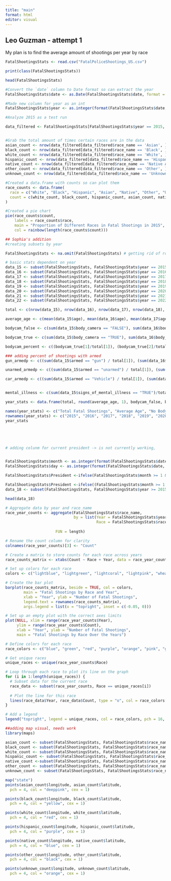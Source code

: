 ```yaml
---
title: "main"
format: html
editor: visual
---
```


## Leo Guzman - attempt 1

My plan is to find the average amount of shootings per year by race

```r
FatalShootingsStats <- read.csv("FatalPoliceShootings_US.csv")

print(class(FatalShootingsStats))

head(FatalShootingsStats)
```

```r
#Convert the `date` column to Date format so can extract the year
FatalShootingsStats$date <- as.Date(FatalShootingsStats$date, format = "%m/%d/%Y")

#Made new column for year as an int
FatalShootingsStats$year <- as.integer(format(FatalShootingsStats$date, "%Y"))


```

```r
#Analyze 2015 as a test run

data_filtered <- FatalShootingsStats[FatalShootingsStats$year == 2015, ]


#Grab the total amount of times certain races are in the data
asian_count <- nrow(data_filtered[data_filtered$race_name == 'Asian', ])
black_count <- nrow(data_filtered[data_filtered$race_name == 'Black', ])
white_count <- nrow(data_filtered[data_filtered$race_name == 'White', ])
hispanic_count <- nrow(data_filtered[data_filtered$race_name == 'Hispanic', ])
native_count <- nrow(data_filtered[data_filtered$race_name == 'Native American', ])
other_count <- nrow(data_filtered[data_filtered$race_name == 'Other', ])
unknown_count <- nrow(data_filtered[data_filtered$race_name == 'Unknown', ])

#Created a data.frame with counts so can plot them
race_counts <- data.frame(
  race = c("White", "Black", "Hispanic", "Asian", "Native", "Other", "Unknown"),
  count = c(white_count, black_count, hispanic_count, asian_count, native_count, other_count, unknown_count)
)

#Created a pie chart
pie(race_counts$count, 
    labels = race_counts$race, 
    main = "Proportion of Different Races in Fatal Shootings in 2015",
    col = rainbow(length(race_counts$count)))


```

```r
## Sophia's addition 
#creating subsets by year

FatalShootingsStats <- na.omit(FatalShootingsStats) # getting rid of rows with any NA values

# basic stats dependent on year
data_15 <- subset(FatalShootingsStats, FatalShootingsStats$year == 2015 )
data_16 <- subset(FatalShootingsStats, FatalShootingsStats$year == 2016 )
data_17 <- subset(FatalShootingsStats, FatalShootingsStats$year == 2017 )
data_18 <- subset(FatalShootingsStats, FatalShootingsStats$year == 2018 )
data_19 <- subset(FatalShootingsStats, FatalShootingsStats$year == 2019 )
data_20 <- subset(FatalShootingsStats, FatalShootingsStats$year == 2020 )
data_21 <- subset(FatalShootingsStats, FatalShootingsStats$year == 2021 )
data_22 <- subset(FatalShootingsStats, FatalShootingsStats$year == 2022 )

total <- c(nrow(data_15), nrow(data_16), nrow(data_17), nrow(data_18), nrow(data_19), nrow(data_20), nrow(data_21), nrow(data_22) )

average_age <- c(mean(data_15$age), mean(data_16$age), mean(data_17$age), mean(data_18$age), mean(data_19$age), mean(data_20$age), mean(data_21$age), mean(data_22$age))

bodycam_false <- c(sum(data_15$body_camera == "FALSE"), sum(data_16$body_camera == "FALSE"), sum(data_17$body_camera == "FALSE"), sum(data_18$body_camera == "FALSE"), sum(data_19$body_camera == "FALSE"), sum(data_20$body_camera == "FALSE"), sum(data_21$body_camera == "FALSE"), sum(data_22$body_camera == "FALSE"))

bodycam_true <- c(sum(data_15$body_camera == "TRUE"), sum(data_16$body_camera == "TRUE"), sum(data_17$body_camera == "TRUE"), sum(data_18$body_camera == "TRUE"), sum(data_19$body_camera == "TRUE"), sum(data_20$body_camera == "TRUE"), sum(data_21$body_camera == "TRUE"), sum(data_22$body_camera == "TRUE"))

bodycam_percent <- c((bodycam_true[1]/total[1]), (bodycam_true[2]/total[2]),(bodycam_true[3]/total[3]),(bodycam_true[4]/total[4]),(bodycam_true[5]/total[5]),(bodycam_true[6]/total[6]),(bodycam_true[7]/total[7]),(bodycam_true[8]/total[7]))

### adding percent of shootings with armed 
gun_armedp <- c((sum(data_15$armed == "gun") / total[1]), (sum(data_16$armed == "gun") / total[2]), (sum(data_17$armed == "gun") / total[3]), (sum(data_18$armed == "gun") / total[4]), (sum(data_19$armed == "gun") / total[5]), (sum(data_20$armed == "gun") / total[6]), (sum(data_21$armed == "gun") / total[7]), (sum(data_22$armed == "gun") / total[7]))

unarmed_armedp <- c((sum(data_15$armed == "unarmed") / total[1]), (sum(data_16$armed == "unarmed") / total[2]), (sum(data_17$armed == "unarmed") / total[3]), (sum(data_18$armed == "unarmed") / total[4]), (sum(data_19$armed == "unarmed") / total[5]), (sum(data_20$armed == "unarmed") / total[6]), (sum(data_21$armed == "unarmed") / total[7]), (sum(data_22$armed == "unarmed") / total[7]))

car_armedp <- c((sum(data_15$armed == "Vehicle") / total[1]), (sum(data_16$armed == "Vehicle") / total[2]), (sum(data_17$armed == "Vehicle") / total[3]), (sum(data_18$armed == "Vehicle") / total[4]), (sum(data_19$armed == "Vehicle") / total[5]), (sum(data_20$armed == "Vehicle") / total[6]), (sum(data_21$armed == "Vehicle") / total[7]), (sum(data_22$armed == "Vehicle") / total[7]))


mental_illness <- c(sum(data_15$signs_of_mental_illness == "TRUE")/total[1], sum(data_16$signs_of_mental_illness == "TRUE")/total[2], sum(data_17$signs_of_mental_illness == "TRUE")/total[3], sum(data_18$signs_of_mental_illness == "TRUE")/total[4], sum(data_19$signs_of_mental_illness == "TRUE")/total[5], sum(data_20$signs_of_mental_illness == "TRUE")/total[6], sum(data_21$signs_of_mental_illness == "TRUE")/total[7], sum(data_22$signs_of_mental_illness == "TRUE")/total[8])

year_stats <- data.frame(total, round(average_age, 1), bodycam_false, bodycam_true, bodycam_percent, gun_armedp, unarmed_armedp, car_armedp, mental_illness) 

names(year_stats) <- c("Total Fatal Shootings", "Average Age", "No Body Camera", "Yes Body Camera", "percent of officers with  body camera", "percent of victims armed with gun", "percent of victims unarmed", "percent of victims armed with vehicle", "percent of victims with mental illness")
rownames(year_stats) <- c("2015", "2016", "2017", "2018", "2019", "2020", "2021", "2022")
year_stats






```

```r
# adding colunm for current president -> is not currently working,  


FatalShootingsStats$month <- as.integer(format(FatalShootingsStats$date, "%m"))
FatalShootingsStats$day <- as.integer(format(FatalShootingsStats$date, "%d"))

FatalShootingsStats$President <-ifelse(FatalShootingsStats$month >= 1 & FatalShootingsStats$day >=20 & FatalShootingsStats$year >=2021, FatalShootingsStats$President <-"Joseph R. Biden", FatalShootingsStats$President <-"Donald Trump")

FatalShootingsStats$President <-ifelse((FatalShootingsStats$month >= 1 & FatalShootingsStats$day >=20 & FatalShootingsStats$year <=2016), FatalShootingsStats$President <-"Barack Obama", FatalShootingsStats$President <-"Donald Trump")
data_18 <- subset(FatalShootingsStats, FatalShootingsStats$year >= 2015 )

head(data_18)

```

```r
# Aggregate data by year and race_name
race_year_counts <- aggregate(FatalShootingsStats$race_name, 
                              by = list(Year = FatalShootingsStats$year, 
                                        Race = FatalShootingsStats$race_name), 
        
                      FUN = length)

# Rename the count column for clarity
colnames(race_year_counts)[3] <- "Count"

# Create a matrix to store counts for each race across years
race_counts_matrix <- xtabs(Count ~ Race + Year, data = race_year_counts)

# Set up colors for each race
colors <- c("lightblue", "lightgreen", "lightcoral", "lightpink", "wheat", "lavender", "gray")

# Create the bar plot
barplot(race_counts_matrix, beside = TRUE, col = colors,
        main = "Fatal Shootings by Race and Year",
        xlab = "Year", ylab = "Number of Fatal Shootings", 
        legend.text = rownames(race_counts_matrix), 
        args.legend = list(x = "topright", inset = c(-0.05, 0)))

```

```r
# Set up an empty plot with the correct axes limits
plot(NULL, xlim = range(race_year_counts$Year), 
     ylim = range(race_year_counts$Count), 
     xlab = "Year", ylab = "Number of Fatal Shootings", 
     main = "Fatal Shootings by Race Over the Years")

# Define colors for each race
race_colors <- c("blue", "green", "red", "purple", "orange", "pink", "gray")

# Get unique races
unique_races <- unique(race_year_counts$Race)

# Loop through each race to plot its line on the graph
for (i in 1:length(unique_races)) {
  # Subset data for the current race
  race_data <- subset(race_year_counts, Race == unique_races[i])
  
  # Plot the line for this race
  lines(race_data$Year, race_data$Count, type = "o", col = race_colors[i], pch = 16)
}

# Add a legend
legend("topright", legend = unique_races, col = race_colors, pch = 16, lty = 1)
```

```r
##adding map visual, needs work
library(maps)

asian_count <- subset(FatalShootingsStats, FatalShootingsStats$race_name == 'Asian' )
black_count <- subset(FatalShootingsStats, FatalShootingsStats$race_name == 'Black')
white_count <- subset(FatalShootingsStats, FatalShootingsStats$race_name == 'White')
hispanic_count <- subset(FatalShootingsStats, FatalShootingsStats$race_name == 'Hispanic')
native_count <-subset(FatalShootingsStats, FatalShootingsStats$race_name =='Native American')
other_count <- subset(FatalShootingsStats, FatalShootingsStats$race_name == 'Other')
unknown_count <- subset(FatalShootingsStats, FatalShootingsStats$race_name == 'Unknown')

map("state")
points(asian_count$longitude, asian_count$latitude,
  pch = 4, col = "deeppink", cex = 1)

points(black_count$longitude, black_count$latitude,
  pch = 4, col = "yellow", cex = 1)

points(white_count$longitude, white_count$latitude,
  pch = 4, col = "red", cex = 1)

points(hispanic_count$longitude, hispanic_count$latitude,
  pch = 4, col = "purple", cex = 1)

points(native_count$longitude, native_count$latitude,
  pch = 4, col = "blue", cex = 1)

points(other_count$longitude, other_count$latitude,
  pch = 4, col = "black", cex = 1)

points(unknown_count$longitude, unknown_count$latitude,
  pch = 4, col = "orange", cex = 1)








```
